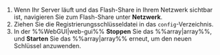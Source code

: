 1. Wenn Ihr Server läuft und das Flash-Share in Ihrem Netzwerk sichtbar ist, navigieren Sie zum Flash-Share unter **Netzwerk**.
2. Ziehen Sie die Registrierungsschlüsseldatei in das `config`-Verzeichnis.
3. In der %%WebGUI|web-gui%% **Stoppen** Sie das %%array|array%%, und **Starten** Sie das %%array|array%% erneut, um den neuen Schlüssel anzuwenden.
